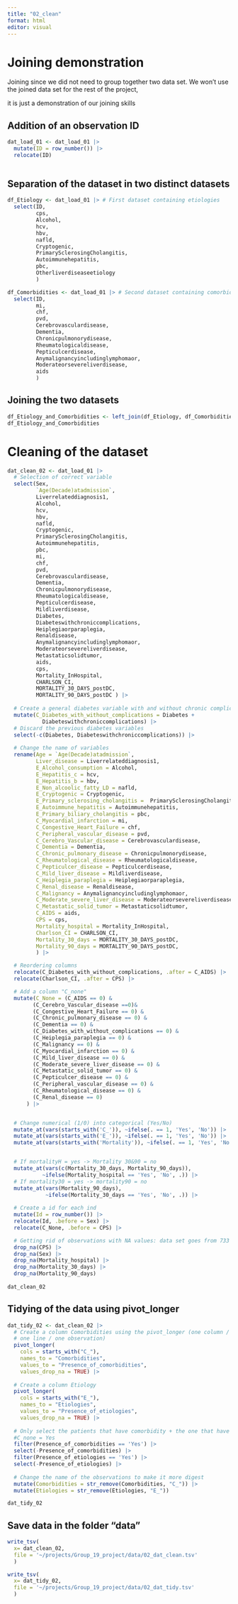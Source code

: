 ```yaml
---
title: "02_clean"
format: html
editor: visual
---
```


# Joining demonstration

Joining since we did not need to group together two data set. We won't use the 
joined data set for the rest of the project,

it is just a demonstration of our joining skills

## Addition of an observation ID

```r
dat_load_01 <- dat_load_01 |> 
  mutate(ID = row_number()) |> 
  relocate(ID)
  
```

## Separation of the dataset in two distinct datasets



```r
df_Etiology <- dat_load_01 |> # First dataset containing etiologies
  select(ID,
         cps,
         Alcohol,
         hcv,
         hbv,
         nafld,
         Cryptogenic,
         PrimarySclerosingCholangitis,
         Autoimmunehepatitis,
         pbc,
         Otherliverdiseaseetiology
         )

df_Comorbidities <- dat_load_01 |> # Second dataset containing comorbidities
  select(ID,
         mi,
         chf,
         pvd,
         Cerebrovasculardisease,
         Dementia,
         Chronicpulmonorydisease,
         Rheumatologicaldisease,
         Pepticulcerdisease,
         Anymalignancyincludinglymphomaor,
         Moderateorsevereliverdisease,
         aids
         )
```

## Joining the two datasets

```r
df_Etiology_and_Comorbidities <- left_join(df_Etiology, df_Comorbidities)
df_Etiology_and_Comorbidities
```

# Cleaning of the dataset 

```r
dat_clean_02 <- dat_load_01 |> 
  # Selection of correct variable 
  select(Sex, 
         `Age(Decade)atadmission`,
         Liverrelateddiagnosis1, 
         Alcohol, 
         hcv, 
         hbv, 
         nafld, 
         Cryptogenic, 
         PrimarySclerosingCholangitis, 
         Autoimmunehepatitis, 
         pbc,
         mi,
         chf, 
         pvd, 
         Cerebrovasculardisease,
         Dementia, 
         Chronicpulmonorydisease, 
         Rheumatologicaldisease,
         Pepticulcerdisease,
         Mildliverdisease,
         Diabetes,
         Diabeteswithchroniccomplications,
         Heiplegiaorparaplegia,
         Renaldisease,
         Anymalignancyincludinglymphomaor, 
         Moderateorsevereliverdisease,
         Metastaticsolidtumor,
         aids, 
         cps, 
         Mortality_InHospital, 
         CHARLSON_CI,
         MORTALITY_30_DAYS_postDC, 
         MORTALITY_90_DAYS_postDC ) |> 
    
  # Create a general diabetes variable with and without chronic complications
  mutate(C_Diabetes_with_without_complications = Diabetes + 
           Diabeteswithchroniccomplications) |> 
  # Discard the previous diabetes variables
  select(-c(Diabetes, Diabeteswithchroniccomplications)) |> 
  
  # Change the name of variables 
  rename(Age = `Age(Decade)atadmission`, 
         Liver_disease = Liverrelateddiagnosis1, 
         E_Alcohol_consumption = Alcohol, 
         E_Hepatitis_c = hcv, 
         E_Hepatitis_b = hbv, 
         E_Non_alcoolic_fatty_LD = nafld, 
         E_Cryptogenic = Cryptogenic, 
         E_Primary_sclerosing_cholangitis =  PrimarySclerosingCholangitis, 
         E_Autoimmune_hepatitis = Autoimmunehepatitis, 
         E_Primary_biliary_cholangitis = pbc,
         C_Myocardial_infarction = mi, 
         C_Congestive_Heart_Failure = chf, 
         C_Peripheral_vascular_disease = pvd, 
         C_Cerebro_Vascular_disease = Cerebrovasculardisease, 
         C_Dementia = Dementia, 
         C_Chronic_pulmonary_disease = Chronicpulmonorydisease, 
         C_Rheumatological_disease = Rheumatologicaldisease,
         C_Pepticulcer_disease = Pepticulcerdisease, 
         C_Mild_liver_disease = Mildliverdisease, 
         C_Heiplegia_paraplegia = Heiplegiaorparaplegia, 
         C_Renal_disease = Renaldisease, 
         C_Malignancy = Anymalignancyincludinglymphomaor, 
         C_Moderate_severe_liver_disease = Moderateorsevereliverdisease, 
         C_Metastatic_solid_tumor = Metastaticsolidtumor, 
         C_AIDS = aids, 
         CPS = cps, 
         Mortality_hospital = Mortality_InHospital, 
         Charlson_CI = CHARLSON_CI, 
         Mortality_30_days = MORTALITY_30_DAYS_postDC, 
         Mortality_90_days = MORTALITY_90_DAYS_postDC, 
         ) |> 

  # Reordering columns 
  relocate(C_Diabetes_with_without_complications, .after = C_AIDS) |> 
  relocate(Charlson_CI, .after = CPS) |> 

  # Add a column "C_none"
  mutate(C_None = (C_AIDS == 0) &
        (C_Cerebro_Vascular_disease ==0)&
        (C_Congestive_Heart_Failure == 0) &
        (C_Chronic_pulmonary_disease == 0) & 
        (C_Dementia == 0) &
        (C_Diabetes_with_without_complications == 0) & 
        (C_Heiplegia_paraplegia == 0) & 
        (C_Malignancy == 0) &
        (C_Myocardial_infarction == 0) &
        (C_Mild_liver_disease == 0) & 
        (C_Moderate_severe_liver_disease == 0) & 
        (C_Metastatic_solid_tumor == 0) & 
        (C_Pepticulcer_disease == 0) & 
        (C_Peripheral_vascular_disease == 0) & 
        (C_Rheumatological_disease == 0) & 
        (C_Renal_disease == 0)
      ) |> 


  # Change numerical (1/0) into categorical (Yes/No)
  mutate_at(vars(starts_with('C_')), ~ifelse(. == 1, 'Yes', 'No')) |> 
  mutate_at(vars(starts_with('E_')), ~ifelse(. == 1, 'Yes', 'No')) |> 
  mutate_at(vars(starts_with('Mortality')), ~ifelse(. == 1, 'Yes', 'No')) |> 


  # If mortalityH = yes -> Mortality 30&90 = no 
  mutate_at(vars(c(Mortality_30_days, Mortality_90_days)), 
           ~ifelse(Mortality_hospital == 'Yes', 'No', .)) |> 
  # If mortality30 = yes -> mortality90 = no   
  mutate_at(vars(Mortality_90_days), 
            ~ifelse(Mortality_30_days == 'Yes', 'No', .)) |>
  
  # Create a id for each ind 
  mutate(Id = row_number()) |>
  relocate(Id, .before = Sex) |>
  relocate(C_None, .before = CPS) |>

  # Getting rid of observations with NA values: data set goes from 733 patients to
  drop_na(CPS) |> 
  drop_na(Sex) |> 
  drop_na(Mortality_hospital) |> 
  drop_na(Mortality_30_days) |> 
  drop_na(Mortality_90_days)
 
dat_clean_02
```

## Tidying of the data using pivot_longer

```r

dat_tidy_02 <- dat_clean_02 |>
  # Create a column Comorbidities using the pivot_longer (one column /
  # one line / one observation)
  pivot_longer(
    cols = starts_with("C_"), 
    names_to = "Comorbidities", 
    values_to = "Presence_of_comorbidities",
    values_drop_na = TRUE) |> 
  
  # Create a column Etiology
  pivot_longer(
    cols = starts_with("E_"), 
    names_to = "Etiologies", 
    values_to = "Presence_of_etiologies",
    values_drop_na = TRUE) |> 
  
  # Only select the patients that have comorbidity + the one that have 
  #C_none = Yes
  filter(Presence_of_comorbidities == 'Yes') |> 
  select(-Presence_of_comorbidities) |> 
  filter(Presence_of_etiologies == 'Yes') |> 
  select(-Presence_of_etiologies) |> 
  
  # Change the name of the observations to make it more digest
  mutate(Comorbidities = str_remove(Comorbidities, "C_")) |> 
  mutate(Etiologies = str_remove(Etiologies, "E_"))

dat_tidy_02
```

## Save data in the folder "data"

```r
write_tsv(
  x= dat_clean_02, 
  file = '~/projects/Group_19_project/data/02_dat_clean.tsv'
  )
```

```r
write_tsv(
  x= dat_tidy_02, 
  file = '~/projects/Group_19_project/data/02_dat_tidy.tsv'
  )
```
